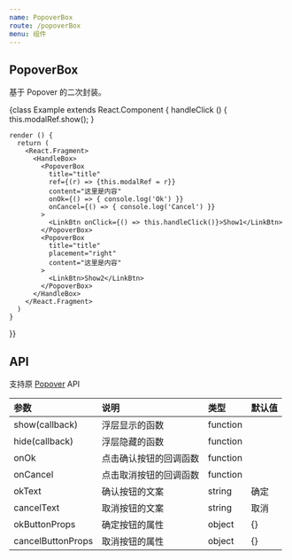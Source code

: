 ```yaml
---
name: PopoverBox
route: /popoverBox
menu: 组件
---
```



## PopoverBox

基于 Popover 的二次封装。

<Playground>
  {class Example extends React.Component {
    handleClick () {
      this.modalRef.show();
    }

    render () {
      return (
        <React.Fragment>
          <HandleBox>
            <PopoverBox
              title="title"
              ref={(r) => {this.modalRef = r}}
              content="这里是内容"
              onOk={() => { console.log('Ok') }}
              onCancel={() => { console.log('Cancel') }}
            >
              <LinkBtn onClick={() => this.handleClick()}>Show1</LinkBtn>
            </PopoverBox>
            <PopoverBox
              title="title"
              placement="right"
              content="这里是内容"
            >
              <LinkBtn>Show2</LinkBtn>
            </PopoverBox>
          </HandleBox>
        </React.Fragment>
      )
    }
  }}
</Playground>

## API

支持原 [Popover](https://ant-design.gitee.io/components/popover-cn/) API

|参数|说明|类型|默认值|
|:--|:--|:--|:--|
|show(callback)|浮层显示的函数|function||
|hide(callback)|浮层隐藏的函数|function||
|onOk|点击确认按钮的回调函数|function||
|onCancel|点击取消按钮的回调函数|function||
|okText|确认按钮的文案|string|确定|
|cancelText|取消按钮的文案|string|取消|
|okButtonProps|确定按钮的属性|object|{}|
|cancelButtonProps|取消按钮的属性|object|{}|